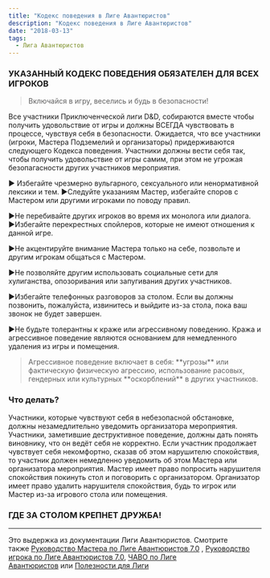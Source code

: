 ```yaml
---
title: "Кодекс поведения в Лиге Авантюристов"
description: "Кодекс поведения в Лиге Авантюристов"
date: "2018-03-13"
tags:
  - Лига Авантюристов
---
```


### УКАЗАННЫЙ КОДЕКС ПОВЕДЕНИЯ ОБЯЗАТЕЛЕН ДЛЯ ВСЕХ ИГРОКОВ

> Включайся в игру, веселись и будь в безопасности!

Все участники Приключенческой лиги D&D, собираются вместе чтобы получить удовольствие от игры и должны ВСЕГДА чувствовать в процессе, чувствуя себя в безопасности. Ожидается, что все участники (игроки, Мастера Подземелий и организаторы) придерживаются следующего Кодекса поведения. Участники должны вести себя так, чтобы получить удовольствие от игры самим, при этом не угрожая безопагасности других участников мероприятия.

► Избегайте чрезмерно вульгарного, сексуального или ненормативной лексики и тем. ►Следуйте указаниям Мастер, избегайте споров с Мастером или другими игроками по поводу правил.

►Не перебивайте других игроков во время их монолога или диалога. ►Избегайте перекрестных спойлеров, которые не имеют отношения к данной игре.

►Не акцентируйте внимание Мастера только на себе, позвольте и другим игрокам общаться с Мастером.

►Не позволяйте другим использовать социальные сети для хулиганства, опозоривания или запугивания других участников.

►Избегайте телефонных разговоров за столом. Если вы должны позвонить, пожалуйста, извинитесь и выйдите из-за стола, пока ваш звонок не будет завершен.

►Не будьте толерантны к краже или агрессивному поведению. Кража и агрессивное поведение являются основанием для немедленного удаления из игры и помещения.

> Агрессивное поведение включает в себя: \*\*угрозы\*\* или фактическую физическую агрессию, использование расовых, гендерных или культурных \*\*оскорблений\*\* в других участников.

### Что делать?

Участники, которые чувствуют себя в небезопасной обстановке, должны незамедлительно уведомить организатора мероприятия. Участники, заметившие деструктивное поведение, должны дать понять виновнику, что он ведёт себя не корректно. Если участник продолжает чувствует себя некомфортно, сказав об этом нарушителю спокойствия, то участник должен немедленно уведомить об этом Мастера или организатора мероприятия. Мастер имеет право попросить нарушителя спокойствия покинуть стол и поговорить с организатором. Организатор имеет право удалить нарушителя спокойствия, будь то игрок или Мастер из-за игрового стола или помещения.

### ГДЕ ЗА СТОЛОМ КРЕПНЕТ ДРУЖБА!

---

Это выдержка из документации Лиги Авантюристов. Смотрите также [Руководство Мастера по Лиге Авантюристов 7.0](https://adventurersleague.wordpress.com/2018/04/24/al-dm-guide-70/) , [Руководство игрока по Лиге Авантюристов 7.0](https://adventurersleague.wordpress.com/2018/04/24/%d1%80%d1%83%d0%ba%d0%be%d0%b2%d0%be%d0%b4%d1%81%d1%82%d0%b2%d0%be-%d0%b8%d0%b3%d1%80%d0%be%d0%ba%d0%b0-%d0%bf%d0%be-%d0%bb%d0%b8%d0%b3%d0%b5-%d0%b0%d0%b2%d0%b0%d0%bd%d1%82%d1%8e%d1%80%d0%b8%d1%81-2/), [ЧАВО по Лиге Авантюристов](https://adventurersleague.wordpress.com/2018/04/24/faq-adventurers-league/) или [Полезности для Лиги](https://adventurersleague.wordpress.com/2018/07/12/%d0%bf%d0%be%d0%bb%d0%b5%d0%b7%d0%bd%d0%be%d1%81%d1%82%d0%b8-%d0%b4%d0%bb%d1%8f-%d0%bb%d0%b8%d0%b3%d0%b8/)
